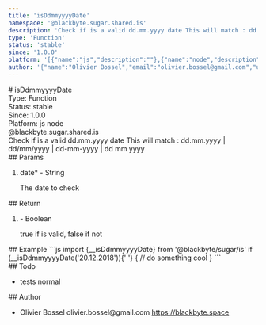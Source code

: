 ```yaml
---
title: 'isDdmmyyyyDate'
namespace: '@blackbyte.sugar.shared.is'
description: 'Check if is a valid dd.mm.yyyy date This will match : dd.mm.yyyy | dd/mm/yyyy | dd-mm-yyyy | dd mm yyyy'
type: 'Function'
status: 'stable'
since: '1.0.0'
platform: '[{"name":"js","description":""},{"name":"node","description":""}]'
author: '{"name":"Olivier Bossel","email":"olivier.bossel@gmail.com","url":"https://blackbyte.space"}'
---
```


<div class="docmap-mdx">
  # isDdmmyyyyDate
  <div class="_metas">
    <div class="_type">
      <span class="_type-label">Type:</span>
      <span class="_type-value">Function</span>
    </div>
    <div class="_status">
      <span class="_status-label">Status:</span>
      <span class="_status-value -stable">stable</span>
    </div>
    <div class="_since">
      <span class="_since-label">Since:</span>
      <span class="_since-value">1.0.0</span>
    </div>
    <div class="_platform">
      <span class="_platform-label">Platform:</span>
      <span class="_platform-value -js">js</span>
      <span class="_platform-value -node">node</span>
    </div>
  </div>
  <div class="_namespace">@blackbyte.sugar.shared.is</div>
  <div class="_description typo-lead typo-format">
    Check if is a valid dd.mm.yyyy date This will match : dd.mm.yyyy |
    dd/mm/yyyy | dd-mm-yyyy | dd mm yyyy
  </div>
  <div class="_params">
    ## Params
    <ol class="_list">
      <li class="_item">
        <span class="_name">
          date<span class="_required">*</span>
        </span>
        <span class="_default">-</span> <span class="_type">String</span>
        <p class="_description">The date to check</p>
      </li>
    </ol>
  </div>
  <div class="_return">
    ## Return
    <ol class="_list">
      <li class="_item">
        <span class="_default">-</span>
        <span class="_type">Boolean</span>
        <p class="_description">true if is valid&comma; false if not</p>
      </li>
    </ol>
  </div>
  <div class="_examples">
    ## Example ```js import {__isDdmmyyyyDate} from '@blackbyte/sugar/is' if
    (__isDdmmyyyyDate('20.12.2018')){' '}
    {
      // do something cool
    }
    ```
  </div>
  <div class="_todo">
    ## Todo
    <ul class="_list">
      <li class="_item">
        <span class="_description">tests</span>
        <span class="_priority -normal">normal</span>
      </li>
    </ul>
  </div>
  <div class="_author">
    ## Author
    <ul class="_list">
      <li class="_item">
        <span class="_name">Olivier Bossel</span>
        <span class="_email">olivier.bossel@gmail.com</span>
        <a href="https://blackbyte.space" target="_blank" class="_url">
          https://blackbyte.space
        </a>
      </li>
    </ul>
  </div>
</div>
